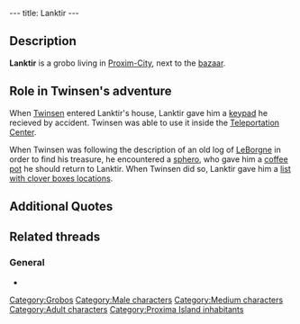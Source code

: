---
title: Lanktir
---

{{Character|
Name=Lanktir|
Image=Sailor.gif|
Race=[[Grobo]]|
Gender=Male|
Size=Medium|
Age=Adult}}

{{Quote|
Quote=Well, well. It seems that you too have found an authentic secret map of Captain LeBorgne! Do me a favor would you? Give Lanktir, who lives next to the bazaar, back his coffee pot. I'm so ashamed, I should have given it back long ago.|
Character=A [[sphero]]}}

==Description==
'''Lanktir''' is a grobo living in [[Proxim-City]], next to the [[Proxim-City bazaar|bazaar]].

==Role in Twinsen's adventure==
When [[Twinsen]] entered Lanktir's house, Lanktir gave him a [[keypad]] he recieved by accident. Twinsen was able to use it inside the [[Teleportation Center]].

When Twinsen was following the description of an old log of [[LeBorgne]] in order to find his treasure, he encountered a [[sphero]], who gave him a [[coffee pot]] he should return to Lanktir. When Twinsen did so, Lanktir gave him a [[list with clover boxes locations]].

==Additional Quotes==
{{Quote|
Quote=If you give me back my coffee maker, I'll give you a list of certain places where you can find a rare plant and some boxes. And don't ask me where I found this list!|
Character=Lanktir}}

{{Quote|
Quote=Someone made a mistake in the address and sent me this object by accident: it's a keypad that opens a door at the "Teleportation Center". This opens a room full of meca-penguins.|
Character=Lanktir}}

==Related threads==
===General===
* {{thread|id=536|title=yet another unknown quote....}}

[[Category:Grobos]]
[[Category:Male characters]]
[[Category:Medium characters]]
[[Category:Adult characters]]
[[Category:Proxima Island inhabitants]]